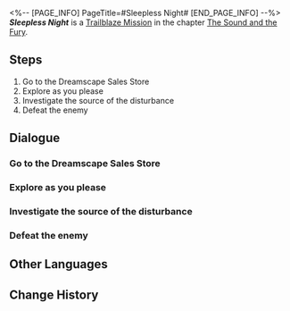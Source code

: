 <%-- [PAGE_INFO]
PageTitle=#Sleepless Night#
[END_PAGE_INFO] --%>
{{Stub|Dialogue.}}
{{Mission Infobox
|id            = 1030301
|title         = 
|image         = <!--Mission Sleepless Night.png-->
|type          = Trailblaze
|event_name    = 
|chapter       = The Sound and the Fury
|requirements  = [[Trailblaze Mission]] ''[[The Youths Who Chase Dreams]]'' completed
|summary       = Within the Dreamscape, you had a peculiar encounter in the Dreamscape Sales Store and saved a girl named Firefly. In gratitude for your help, she offered to be your guide for the day.
|characters    = Dr. Edward; Trailblazer
|startLocation = [[Penacony]] - [[Golden Hour]]
|world         = Penacony
|area          = Golden Hour
|prev          = The Youths Who Chase Dreams
|next          = Tales from the Golden Age
|exp           = 300
|credits       = 30000
|stellarJade   = 40
|other         = {{Card List|1=Traveler's Guide*3; Refined Aether*2; Lost Crystal*2; "This Side of Paradise"*1 { text = "This Side of Paradise" }}}
}}
'''''Sleepless Night''''' is a [[Trailblaze Mission]] in the chapter [[The Sound and the Fury]].

==Steps==
# Go to the Dreamscape Sales Store
# Explore as you please
# Investigate the source of the disturbance
# Defeat the enemy

<!--
==Gameplay Notes==

--><!--
==Trial Character==

-->
==Dialogue==
{{Stub Dialogue}}
{{Dialogue Start}}
:{{tx}}
{{Dialogue End}}

===Go to the Dreamscape Sales Store===
{{Mission Description|type=trailblaze|location=<!--to be added-->|update|Though the way you entered the dream was less than desirable, Sunday and Robin made sure you received the utmost care... Fine. That was what they should have done anyway.<br />Having refreshed your spirits, you and March 7th received a message recommending you head to the Dreamscape Sales Store... Perhaps you can consider this the first stop on your wondrous dream journey.}}
{{Dialogue Start}}
:{{tx}}
{{Dialogue End}}

===Explore as you please===
{{Mission Description|type=trailblaze|location=<!--to be added-->|update|Under the guidance of Dr. Edward, you were able to experience the most famous audiovisual feast Penacony had to offer &mdash; a dream bubble &mdash; A virtual-reality device created for the dream world that was more realistic than a purely technological product. You played the role of someone you suspected to be an Aeon named Akivili (or someone), who ended up in a dispute with Pom-Pom, finally earning the title of "Second-most terrible Nameless in the World."<br />It seems that there are many enjoyable experiences like these awaiting you in Penacony. Perhaps you should explore around for yourself.}}
{{Dialogue Start}}
:{{tx}}
{{Dialogue End}}

===Investigate the source of the disturbance===
{{Mission Description|type=trailblaze|location=Golden Hour|update|As you wander around the Oti Mall, you hear a disturbance coming from the direction of the station.<br />Go and check it out. The Nameless love getting involved in other people's business... No, more like you love helping people, after all!}}
{{Dialogue Start}}
:{{tx}}
{{Dialogue End}}

===Defeat the enemy===
{{Mission Description|type=trailblaze|location=Golden Hour|update|As you head to investigate the source of the disturbance, you discover a silver-haired young girl being chased and surrounded.<br />Can you turn a blind eye, or not? You decide to take up your bat and head into battle. You will teach these thugs a thing or two about how to behave.}}
{{Dialogue Start}}
:{{tx}}
{{Dialogue End}}

==Other Languages==
{{Other Languages
|en   = Sleepless Night
|zhs  = 无眠之夜
|zht  = 無眠之夜
|ja   = 眠りなき夜
|ko   = 잠 못 이루는 밤
|es   = Noche en vela
|fr   = Nuit sans sommeil
|ru   = Бессонная ночь
|th   = ค่ำคืนที่ไม่เคยหลับใหล
|vi   = Đêm Không Ngủ
|de   = Schlaflose Nacht
|id   = Malam yang Panjang
|pt   = Noite Insone
}}

==Change History==
{{Change History|2.0}}
